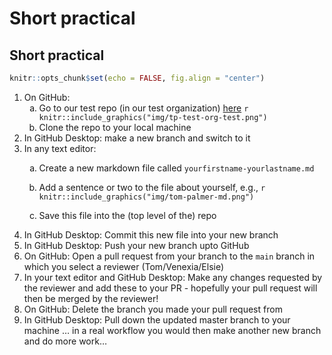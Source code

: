 # Short practical

## Short practical

```r
knitr::opts_chunk$set(echo = FALSE, fig.align = "center")
```

1. On GitHub: 
    a. Go to our test repo (in our test organization) [here](https://github.com/tp-test-org/test)
       ```r
       knitr::include_graphics("img/tp-test-org-test.png")
       ```  
    a. Clone the repo to your local machine
2. In GitHub Desktop: make a new branch and switch to it
3. In any text editor: 
    a. Create a new markdown file called `yourfirstname-yourlastname.md`
    a. Add a sentence or two to the file about yourself, e.g.,
       ```r
       knitr::include_graphics("img/tom-palmer-md.png")
       ```  
       
    a. Save this file into the (top level of the) repo
4. In GitHub Desktop: Commit this new file into your new branch
5. In GitHub Desktop: Push your new branch upto GitHub
6. On GitHub: Open a pull request from your branch to the `main` branch in which you select a reviewer (Tom/Venexia/Elsie) 
7. In your text editor and GitHub Desktop: Make any changes requested by the reviewer and add these to your PR - hopefully your pull request will then be merged by the reviewer!
8. On GitHub: Delete the branch you made your pull request from
9. In GitHub Desktop: Pull down the updated master branch to your machine ... in a real workflow you would then make another new branch and do more work...

